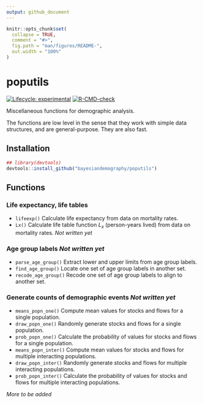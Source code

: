 ```yaml
---
output: github_document
---
```


<!-- README.md is generated from README.Rmd. Please edit that file -->

```r
knitr::opts_chunk$set(
  collapse = TRUE,
  comment = "#>",
  fig.path = "man/figures/README-",
  out.width = "100%"
)
```

# poputils

<!-- badges: start -->
[![Lifecycle: experimental](https://img.shields.io/badge/lifecycle-experimental-orange.svg)](https://lifecycle.r-lib.org/articles/stages.html#experimental)
[![R-CMD-check](https://github.com/bayesiandemography/poputils/actions/workflows/R-CMD-check.yaml/badge.svg)](https://github.com/bayesiandemography/poputils/actions/workflows/R-CMD-check.yaml)
<!-- badges: end -->

Miscellaneous functions for demographic analysis.

The functions are low level in the sense that they work with simple data structures, and are general-purpose. They are also fast.


## Installation

``` r
## library(devtools)
devtools::install_github("bayesiandemography/poputils")
```

## Functions

### Life expectancy, life tables

- `lifeexp()` Calculate life expectancy from data on mortality rates.
- `Lx()` Calculate life table function *L~x~* (person-years lived) from data on mortality rates. *Not written yet*

### Age group labels *Not written yet*

- `parse_age_group()` Extract lower and upper limits from age group labels.
- `find_age_group()` Locate one set of age group labels in another set.
- `recode_age_group()` Recode one set of age group labels to align to another set.

### Generate counts of demographic events *Not written yet*

- `means_popn_one()` Compute mean values for stocks and flows for a single population. 
- `draw_popn_one()` Randomly generate stocks and flows for a single population.
- `prob_popn_one()` Calculate the probability of values for stocks and flows for a single population.
- `means_popn_inter()` Compute mean values for stocks and flows for multiple interacting populations. 
- `draw_popn_inter()` Randomly generate stocks and flows for multiple interacting populations.
- `prob_popn_inter()` Calculate the probability of values for stocks and flows for multiple interacting populations.

*More to be added*

